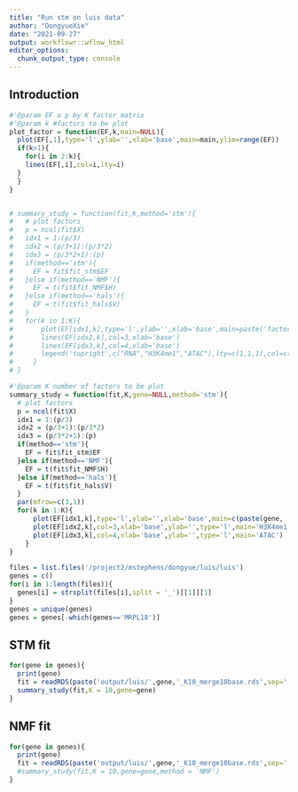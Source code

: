 ```yaml
---
title: "Run stm on luis data"
author: "DongyueXie"
date: "2021-09-27"
output: workflowr::wflow_html
editor_options:
  chunk_output_type: console
---
```


## Introduction

```r
#'@param EF a p by K factor matrix
#'@param k #factors to be plot 
plot_factor = function(EF,k,main=NULL){
  plot(EF[,1],type='l',ylab='',xlab='base',main=main,ylim=range(EF))
  if(k>1){
    for(i in 2:k){
    lines(EF[,i],col=i,lty=i)
  }
  }
}


# summary_study = function(fit,K,method='stm'){
#   # plot factors 
#   p = ncol(fit$X)
#   idx1 = 1:(p/3)
#   idx2 = (p/3+1):(p/3*2)
#   idx3 = (p/3*2+1):(p)
#   if(method=='stm'){
#     EF = fit$fit_stm$EF
#   }else if(method=='NMF'){
#     EF = t(fit$fit_NMF$H)
#   }else if(method=='hals'){
#     EF = t(fit$fit_hals$V)
#   }
#   for(k in 1:K){
#       plot(EF[idx1,k],type='l',ylab='',xlab='base',main=paste('factor ',k),ylim=range(EF[,k]),col=2)
#       lines(EF[idx2,k],col=3,xlab='base')
#       lines(EF[idx3,k],col=4,xlab='base')
#       legend('topright',c("RNA","H3K4me1","ATAC"),lty=c(1,1,1),col=c(2,3,4))
#     }
# }

#'@param K number of factors to be plot
summary_study = function(fit,K,gene=NULL,method='stm'){
  # plot factors 
  p = ncol(fit$X)
  idx1 = 1:(p/3)
  idx2 = (p/3+1):(p/3*2)
  idx3 = (p/3*2+1):(p)
  if(method=='stm'){
    EF = fit$fit_stm$EF
  }else if(method=='NMF'){
    EF = t(fit$fit_NMF$H)
  }else if(method=='hals'){
    EF = t(fit$fit_hals$V)
  }
  par(mfrow=c(3,1))
  for(k in 1:K){
      plot(EF[idx1,k],type='l',ylab='',xlab='base',main=c(paste(gene, 'factor',k),'RNA'),col=2)
      plot(EF[idx2,k],col=3,xlab='base',ylab='',type='l',main='H3K4me1')
      plot(EF[idx3,k],col=4,xlab='base',ylab='',type='l',main='ATAC')
    }
}
```



```r
files = list.files('/project2/mstephens/dongyue/luis/luis')
genes = c()
for(i in 1:length(files)){
  genes[i] = strsplit(files[i],split = '_')[[1]][1]
}
genes = unique(genes)
genes = genes[-which(genes=='MRPL18')]
```

## STM fit

```r
for(gene in genes){
  print(gene)
  fit = readRDS(paste('output/luis/',gene,'_K10_merge10base.rds',sep=''))
  summary_study(fit,K = 10,gene=gene)
}
```


## NMF fit

```r
for(gene in genes){
  print(gene)
  fit = readRDS(paste('output/luis/',gene,'_K10_merge10base.rds',sep=''))
  #summary_study(fit,K = 10,gene=gene,method = 'NMF')
}
```

